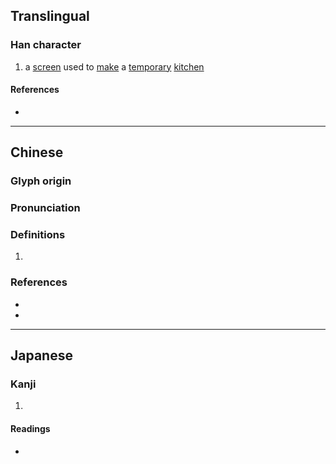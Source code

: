 {{character info/new}}
==Translingual==

===Han character===
{{Han char|rn=50|rad=巾|as=15|sn=18|four=40240|canj=LBIGI|ids=⿰巾廚}}

# a [[screen]] used to [[make]] a [[temporary]] [[kitchen]]

====References====
* {{Han ref|kx=0338.040|dkj=09134|dj=0644.350|hdz=10758.040|uh=5E6E|ud=24174|bh=EFC6|bd=61382}}

----

==Chinese==
{{zh-forms}}

===Glyph origin===
{{Han etym}}

===Pronunciation===
{{zh-pron
|m=chú
|c=cyu4,ceoi1,cyu1
|mc=y
|oc=y
|cat=
}}

===Definitions===
{{zh-hanzi}}

# {{rfdef|zh}}

===References===
* {{R:twedu|C03204}}
* {{R:yue:Hanzi}}

----

==Japanese==

===Kanji===
{{ja-kanji|grade=|rs=巾15}}

# {{rfdef|ja|sort=巾15}}

====Readings====
* {{ja-readings|on=[[ちゅ]] (chu), [[じう]] (jiu)|kun=[[とばり]] (tobari), [[かや]] (kaya)}}